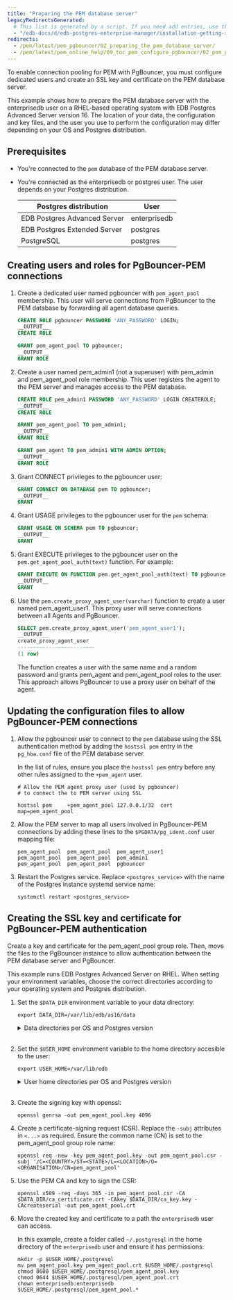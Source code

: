 ```yaml
---
title: "Preparing the PEM database server"
legacyRedirectsGenerated:
  # This list is generated by a script. If you need add entries, use the `legacyRedirects` key.
  - "/edb-docs/d/edb-postgres-enterprise-manager/installation-getting-started/pgbouncer-configuration-guide/8.0/preparing_the_pem_database_server.html"
redirects:
  - /pem/latest/pem_pgbouncer/02_preparing_the_pem_database_server/
  - /pem/latest/pem_online_help/09_toc_pem_configure_pgbouncer/02_pem_pgbouncer_preparing_dbserver/
---
```


To enable connection pooling for PEM with PgBouncer, you must configure dedicated users and create an SSL key and certificate on the PEM database server. 

This example shows how to prepare the PEM database server with the enterprisedb user on a RHEL-based operating system with EDB Postgres Advanced Server version 16. The location of your data, the configuration and key files, and the user you use to perform the configuration may differ depending on your OS and Postgres distribution. 

## Prerequisites 

-   You're connected to the `pem` database of the PEM database server. 

-   You're connected as the enterprisedb or postgres user. The user depends on your Postgres distribution.

    | Postgres distribution        | User         |
    |------------------------------|--------------|
    | EDB Postgres Advanced Server | enterprisedb |
    | EDB Postgres Extended Server | postgres     |
    | PostgreSQL                   | postgres     |

## Creating users and roles for PgBouncer-PEM connections

1.  Create a dedicated user named pgbouncer with `pem_agent_pool` membership. This user will serve connections from PgBouncer to the PEM database by forwarding all agent database queries.

    ```sql
    CREATE ROLE pgbouncer PASSWORD 'ANY_PASSWORD' LOGIN;
    __OUTPUT__
    CREATE ROLE
    ```

    ```sql
    GRANT pem_agent_pool TO pgbouncer;
    __OUTPUT__
    GRANT ROLE
    ```

1.  Create a user named pem_admin1 (not a superuser) with pem_admin and pem_agent_pool role membership. This user registers the agent to the PEM server and manages access to the PEM database.

    ```sql
    CREATE ROLE pem_admin1 PASSWORD 'ANY_PASSWORD' LOGIN CREATEROLE;
    __OUTPUT__
    CREATE ROLE
    ```

    ```sql
    GRANT pem_agent_pool TO pem_admin1;
    __OUTPUT__
    GRANT ROLE
    ```

    ```sql
    GRANT pem_agent TO pem_admin1 WITH ADMIN OPTION;
    __OUTPUT__
    GRANT ROLE
    ```

1.  Grant CONNECT privileges to the pgbouncer user:

    ```sql
    GRANT CONNECT ON DATABASE pem TO pgbouncer;
    __OUTPUT__
    GRANT
    ```

1.  Grant USAGE privileges to the pgbouncer user for the `pem` schema:

    ```sql
    GRANT USAGE ON SCHEMA pem TO pgbouncer;
    __OUTPUT__
    GRANT
    ```

1.  Grant EXECUTE privileges to the pgbouncer user on the `pem.get_agent_pool_auth(text)` function. For example:

    ```sql
    GRANT EXECUTE ON FUNCTION pem.get_agent_pool_auth(text) TO pgbouncer;
    __OUTPUT__
    GRANT
    ```

1.  Use the `pem.create_proxy_agent_user(varchar)` function to create a user named pem_agent_user1. This proxy user will serve connections between all Agents and PgBouncer. 

    ```sql
    SELECT pem.create_proxy_agent_user('pem_agent_user1');
    __OUTPUT__
    create_proxy_agent_user
    -------------------------
    (1 row)
    ```

    The function creates a user with the same name and a random password and grants pem_agent and pem_agent_pool roles to the user. This approach allows PgBouncer to use a proxy user on behalf of the agent.

## Updating the configuration files to allow PgBouncer-PEM connections

1.  Allow the pgbouncer user to connect to the `pem` database using the SSL authentication method by adding the `hostssl pem` entry in the `pg_hba.conf` file of the PEM database server. 

    In the list of rules, ensure you place the `hostssl pem` entry before any other rules assigned to the `+pem_agent` user.

    ```shell
    # Allow the PEM agent proxy user (used by pgbouncer) 
    # to connect the to PEM server using SSL

    hostssl pem     +pem_agent_pool 127.0.0.1/32  cert map=pem_agent_pool
    ```

1.  Allow the PEM server to map all users involved in PgBouncer-PEM connections by adding these lines to the `$PGDATA/pg_ident.conf` user mapping file:

    ```shell
    pem_agent_pool  pem_agent_pool  pem_agent_user1
    pem_agent_pool  pem_agent_pool  pem_admin1
    pem_agent_pool  pem_agent_pool  pgbouncer
    ```

1.  Restart the Postgres service. Replace `<postgres_service>` with the name of the Postgres instance systemd service name:

    ```shell
    systemctl restart <postgres_service> 
    ``` 

## Creating the SSL key and certificate for PgBouncer-PEM authentication

Create a key and certificate for the pem_agent_pool group role. Then, move the files to the PgBouncer instance to allow authentication between the PEM database server and PgBouncer.

This example runs EDB Postgres Advanced Server on RHEL. When setting your environment variables, choose the correct directories according to your operating system and Postgres distribution.

1.  Set the `$DATA_DIR` environment variable to your data directory:

    ```shell
    export DATA_DIR=/var/lib/edb/as16/data
    ```

    <details><summary>Data directories per OS and Postgres version</summary> 
    <br/>
    Here are some examples of other default data directories per operating system and Postgres version.

    | Postgres version                      | RHEL/Rocky Linux/AlmaLinux/SLES | Debian/Ubuntu            |
    |---------------------------------------|---------------------------------|--------------------------|
    | EDB Postgres <br/> Advanced Server 16 | /var/lib/edb/as16/data          | /var/lib/edb-as/16/main  |
    | EDB Postgres <br/> Extended Server 16 | /var/lib/edb/edb-pge/16/data    | /var/lib/edb-pge/16/main |
    | PostgreSQL 16                         | /var/lib/edb/pgsql/16/data      | /etc/postgresql/16/main  |

    </details> 

    <br/>

1.  Set the `$USER_HOME` environment variable to the home directory accesible to the user:

    ```shell
    export USER_HOME=/var/lib/edb
    ```

    <details><summary>User home directories per OS and Postgres version</summary> 
    <br/>
    Here are some examples of other default home directories per operating system and Postgres version.

    | Postgres version                      | RHEL/Rocky Linux/AlmaLinux/SLES | Debian/Ubuntu       |
    |---------------------------------------|---------------------------------|---------------------|
    | EDB Postgres <br/> Advanced Server 16 | /var/lib/edb                    | /var/lib/edb-as     |
    | EDB Postgres <br/> Extended Server 16 | /var/lib/pgsql                  | /var/lib/postgresql |
    | PostgreSQL 16                         | /var/lib/pgsql                  | /var/lib/postgresql |

    </details> 

    <br/>

1.  Create the signing key with openssl:

    ```shell
    openssl genrsa -out pem_agent_pool.key 4096
    ```

1.  Create a certificate-signing request (CSR). Replace the `-subj` attributes in `<...>` as required. Ensure the common name (CN) is set to the pem_agent_pool group role name:
  
    ```shell
    openssl req -new -key pem_agent_pool.key -out pem_agent_pool.csr -subj '/C=<COUNTRY>/ST=<STATE>/L=<LOCATION>/O=<ORGANISATION>/CN=pem_agent_pool'
    ```

1.  Use the PEM CA and key to sign the CSR:

    ```
    openssl x509 -req -days 365 -in pem_agent_pool.csr -CA $DATA_DIR/ca_certificate.crt -CAkey $DATA_DIR/ca_key.key -CAcreateserial -out pem_agent_pool.crt
    ```

1.  Move the created key and certificate to a path the `enterprisedb` user can access. 

    In this example, create a folder called `~/.postgresql` in the home directory of the `enterprisedb` user and ensure it has permissions:

    ```
    mkdir -p $USER_HOME/.postgresql
    mv pem_agent_pool.key pem_agent_pool.crt $USER_HOME/.postgresql
    chmod 0600 $USER_HOME/.postgresql/pem_agent_pool.key
    chmod 0644 $USER_HOME/.postgresql/pem_agent_pool.crt
    chown enterprisedb:enterprisedb $USER_HOME/.postgresql/pem_agent_pool.*
    ```
